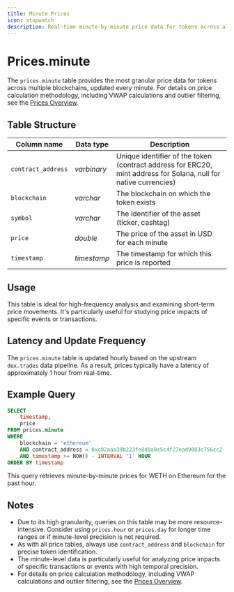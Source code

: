 ```yaml
---
title: Minute Prices
icon: stopwatch
description: Real-time minute-by-minute price data for tokens across all supported blockchains
---
```


# Prices.minute

The `prices.minute` table provides the most granular price data for tokens across multiple blockchains, updated every minute.
For details on price calculation methodology, including VWAP calculations and outlier filtering, see the [Prices Overview](/data-catalog/curated/prices/overview#methodology).
## Table Structure

| Column name        | Data type   | Description                                   |
| ------------------ | ----------- | --------------------------------------------- |
| `contract_address` | _varbinary_ | Unique identifier of the token (contract address for ERC20, mint address for Solana, null for native currencies) |
| `blockchain`       | _varchar_   | The blockchain on which the token exists      |
| `symbol`           | _varchar_   | The identifier of the asset (ticker, cashtag) |
| `price`            | _double_    | The price of the asset in USD for each minute |
| `timestamp`        | _timestamp_ | The timestamp for which this price is reported |

## Usage

This table is ideal for high-frequency analysis and examining short-term price movements. It's particularly useful for studying price impacts of specific events or transactions.

## Latency and Update Frequency

The `prices.minute` table is updated hourly based on the upstream `dex.trades` data pipeline. As a result, prices typically have a latency of approximately 1 hour from real-time.

## Example Query

```sql
SELECT
    timestamp,
    price
FROM prices.minute
WHERE
    blockchain = 'ethereum'
    AND contract_address = 0xc02aaa39b223fe8d0a0e5c4f27ead9083c756cc2 -- WETH
    AND timestamp >= NOW() - INTERVAL '1' HOUR
ORDER BY timestamp
```

This query retrieves minute-by-minute prices for WETH on Ethereum for the past hour.

## Notes

- Due to its high granularity, queries on this table may be more resource-intensive. Consider using `prices.hour` or `prices.day` for longer time ranges or if minute-level precision is not required.
- As with all price tables, always use `contract_address` and `blockchain` for precise token identification.
- The minute-level data is particularly useful for analyzing price impacts of specific transactions or events with high temporal precision.
- For details on price calculation methodology, including VWAP calculations and outlier filtering, see the [Prices Overview](/data-catalog/curated/prices/overview#methodology).
